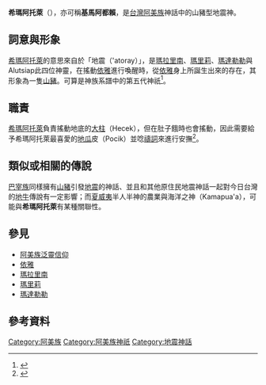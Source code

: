 {{expert|subject=台灣原住民族}}

{{Infobox deity
| type = taiwan
| name =希瑪阿托萊
| image = 
| image_size = 
| alt = 
| caption =
| god_of = 地震神、山豬神
| abode = 
| symbol =
| consort = 
| siblings = 
| children = 
| mount = 
|script=Ci ma'atoray|script_name=[[阿美語|阿美語]]|mother=[[依雅|依雅]]}}

'''希瑪阿托萊'''（{{lang|map|Ci ma'atoray}}），亦可稱'''基馬阿都賴'''，是[[台灣|台灣]][[阿美族|阿美族]]神話中的山豬型地震神。
== 詞意與形象==
[[希瑪阿托萊|希瑪阿托萊]]的意思來自於「地震（'atoray）」，是[[瑪拉里南|瑪拉里南]]、[[瑪里莉|瑪里莉]]、[[瑪達勒勒|瑪達勒勒]]與Alutsiap此四位神靈，在搖動[[依雅|依雅]]進行喚醒時，從[[依雅|依雅]]身上所誕生出來的存在，其形象為一隻[[山豬|山豬]]。可算是神族系譜中的第五代神祇<ref name="阿美族之宗教及神話">{{cite web|author=王崧興|title=馬太安阿美族之宗教及神話|url=https://www.ioe.sinica.edu.tw/mobile/content/Periodicals_Content.aspx?SiteID=530164240637641451&Menuid=530205601306173463&Msid=530207124576460556|publisher=民族學研究所|work=中央研究院|accessdate=1961年 秋季|archive-date=2020-08-25|archive-url=https://web.archive.org/web/20200825054829/https://www.ioe.sinica.edu.tw/mobile/content/Periodicals_Content.aspx?SiteID=530164240637641451&Menuid=530205601306173463&Msid=530207124576460556|dead-url=no}}</ref>。

== 職責 ==
[[希瑪阿托萊|希瑪阿托萊]]負責搖動地底的[[大柱|大柱]]（Hecek），但在肚子餓時也會搖動，因此需要給予希瑪阿托萊最喜愛的[[地瓜|地瓜]]皮（Pocik）並唸[[禱詞|禱詞]]來進行安撫<ref name="吳三連臺灣史料基金會">{{cite web |author=[[吳明義|吳明義]] |title=台灣原住民的祭儀文化 |url=http://www.twcenter.org.tw/wp-content/uploads/2015/05/g02_03_02_07.pdf |publisher=新台灣史研習營 |work=吳三連臺灣史料基金會 |accessdate=2002 |archive-date=2018-06-20 |archive-url=https://web.archive.org/web/20180620010641/http://www.twcenter.org.tw/wp-content/uploads/2015/05/g02_03_02_07.pdf |dead-url=no }}</ref>{{Rp|51}}。

== 類似或相關的傳說 ==
[[巴宰族|巴宰族]]同樣擁有[[山豬|山豬]]引發[[地震|地震]]的神話、並且和其他原住民地震神話一起對今日台灣的[[地牛|地牛]]傳說有一定影響；而[[夏威夷|夏威夷]]半人半神的農業與海洋之神{{link-en|卡瑪普阿|Kamapua'a}}（Kamapua'a），可能與'''希瑪阿托萊'''有某種關聯性。

== 參見 ==
*[[阿美族泛靈信仰|阿美族泛靈信仰]]
*[[依雅|依雅]]
*[[瑪拉里南|瑪拉里南]]
*[[瑪里莉|瑪里莉]]
*[[瑪達勒勒|瑪達勒勒]]

==參考資料==
{{reflist}}
[[Category:阿美族|Category:阿美族]]
[[Category:阿美族神祇|Category:阿美族神祇]]
[[Category:地震神話|Category:地震神話]]
{{Myth-stub}}